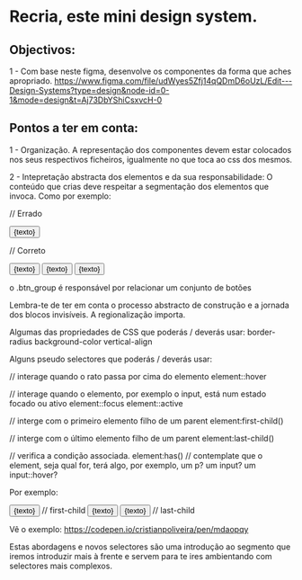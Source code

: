 # Recria, este mini design system.

## Objectivos:

1 - Com base neste figma, desenvolve os componentes da forma que aches apropriado.
https://www.figma.com/file/udWyes5Zfj14qQDmD6oUzL/Edit---Design-Systems?type=design&node-id=0-1&mode=design&t=Aj73DbYShiCsxvcH-0

## Pontos a ter em conta:

1 - Organização.
A representação dos componentes devem estar colocados nos seus respectivos ficheiros, igualmente no que toca ao css dos mesmos.

2 - Intepretação abstracta dos elementos e da sua responsabilidade:
O conteúdo que crias deve respeitar a segmentação dos elementos que invoca.
Como por exemplo:

// Errado

<div class="btn">
	<button class="btn">{texto}</button>
</div>

// Correto

<div class="btn_group">
	<button class="btn">{texto}</button>
	<button class="btn">{texto}</button>
	<button class="btn">{texto}</button>
</div>

o .btn_group é responsável por relacionar um conjunto de botões

Lembra-te de ter em conta o processo abstracto de construção e a jornada dos blocos invisíveis. A regionalização importa.

Algumas das propriedades de CSS que poderás / deverás usar:
border-radius
background-color
vertical-align

Alguns pseudo selectores que poderás / deverás usar:

// interage quando o rato passa por cima do elemento
element::hover

// interage quando o elemento, por exemplo o input, está num estado focado ou ativo
element::focus
element::active

// interge com o primeiro elemento filho de um parent
element:first-child()

// interge com o último elemento filho de um parent
element:last-child()

// verifica a condição associada.
element:has()
// contemplate que o element, seja qual for, terá algo, por exemplo, um p? um input? um input::hover?

Por exemplo:

<style>
	.btn_group .btn:first-child{" "}
	{
		// Mudar alguma coisa
	}
	/* é por exemplo uma boa abordagem para os cantos dos últimos e primeiros botões do button group. */
</style>

<div class="btn_group">
	<button class="btn">{texto}</button> // first-child
	<button class="btn">{texto}</button>
	<button class="btn">{texto}</button> // last-child
</div>

Vê o exemplo:
https://codepen.io/cristianpoliveira/pen/mdaopqy

Estas abordagens e novos selectores são uma introdução ao segmento que iremos introduzir mais à frente e servem para te ires ambientando com selectores mais complexos.
